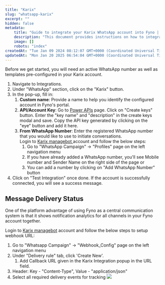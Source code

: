 ```yaml
---
title: "Karix"
slug: "whatsapp-karix"
excerpt: ""
hidden: false
metadata:
    title: "Guide to integrate your Karix WhatsApp account into Fyno | Fyno Documentation"
    description: "This document provides instructions on how to integrate WhatsApp with the Karix account and set up message delivery status tracking using a Webhook URL in Fyno."
    image: []
    robots: "index"
createdAt: "Tue Jan 09 2024 08:12:07 GMT+0000 (Coordinated Universal Time)"
updatedAt: "Mon Jan 20 2025 06:54:04 GMT+0000 (Coordinated Universal Time)"
---
```


Before we get started, you will need an active WhatsApp number as well as templates pre-configured in your Karix account.

1. Navigate to Integrations.
2. Under "WhatsApp" section, click on the "Karix" button.
3. In the pop-up, fill in:
    1. **Custom name**: Provide a name to help you identify the configured account in Fyno's portal.
    2. **API/Account Key**: Go to [Power APIs](https://karix.solutions/lounge/sign_in.php) page. Click on "Create keys" button. Enter the "key name" and "description" in the create keys modal and save. Copy the API key generated by clicking on the "eye" button and add it here.
    3. **From WhatsApp Number**: Enter the registered WhatsApp number that you would like to use to initiate conversations.  
       Login to [Karix managebot ](https://managebot.karix.solutions/bot_builder_gui/#/login)account and follow the below steps:
        1. Go to "WhatsApp Campaign" -> "Profiles" page on the left navigation menu
        2. If you have already added a WhatsApp number, you'll see Mobile number and Sender Name on the right side of the page or
        3. You can add a number by clicking on "Add WhatsApp Number" button
4. Click on "Test Integration" once done. If the account is successfully connected, you will see a success message.

## Message Delivery Status

One of the platform advantage of using Fyno as a central communication system is that it shows notification analytics for all channels in your Fyno account together.

Login to [Karix managebot](https://managebot.karix.solutions/bot_builder_gui/#/login) account and follow the below steps to setup webhook URL:

1. Go to "Whatsapp Campaign" -> "Webhook_Config" page on the left navigation menu
2. Under "Delivery rule" tab, click 'Create New'.
    1. Add Callback URL given in the Karix Integration popup in the URL field.
3. Header: Key - "Content-Type", Value - "application/json"
4. Select all required delivery events for tracking
   ![](https://fynodocs.s3.ap-south-1.amazonaws.com/images/whatsapp_karix_callback.png)
